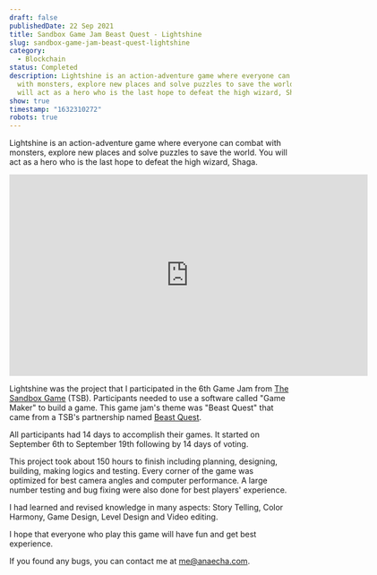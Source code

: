 ```yaml
---
draft: false
publishedDate: 22 Sep 2021
title: Sandbox Game Jam Beast Quest - Lightshine
slug: sandbox-game-jam-beast-quest-lightshine
category:
  - Blockchain
status: Completed
description: Lightshine is an action-adventure game where everyone can combat
  with monsters, explore new places and solve puzzles to save the world. You
  will act as a hero who is the last hope to defeat the high wizard, Shaga.
show: true
timestamp: "1632310272"
robots: true
---
```

Lightshine is an action-adventure game where everyone can combat with monsters, explore new places and solve puzzles to save the world. You will act as a hero who is the last hope to defeat the high wizard, Shaga.

<iframe width="640" height="360" src="https://www.youtube.com/embed/XyHcOzJM2cc" title="YouTube video player" frameborder="0" allow="accelerometer; autoplay; clipboard-write; encrypted-media; gyroscope; picture-in-picture" allowfullscreen></iframe>

Lightshine was the project that I participated in the 6th Game Jam from [The Sandbox Game](https://www.sandbox.game) (TSB). Participants needed to use a software called "Game Maker" to build a game. This game jam's theme was "Beast Quest" that came from a TSB's partnership named [Beast Quest](https://beast-quest.com). 

All participants had 14 days to accomplish their games. It started on September 6th to September 19th following by 14 days of voting.

This project took about 150 hours to finish including planning, designing, building, making logics and testing. Every corner of the game was optimized for best camera angles and computer performance. A large number testing and bug fixing were also done for best players' experience.

I had learned and revised knowledge in many aspects: Story Telling, Color Harmony, Game Design, Level Design and Video editing.

I hope that everyone who play this game will have fun and get best experience.

If you found any bugs, you can contact me at me@anaecha.com.
